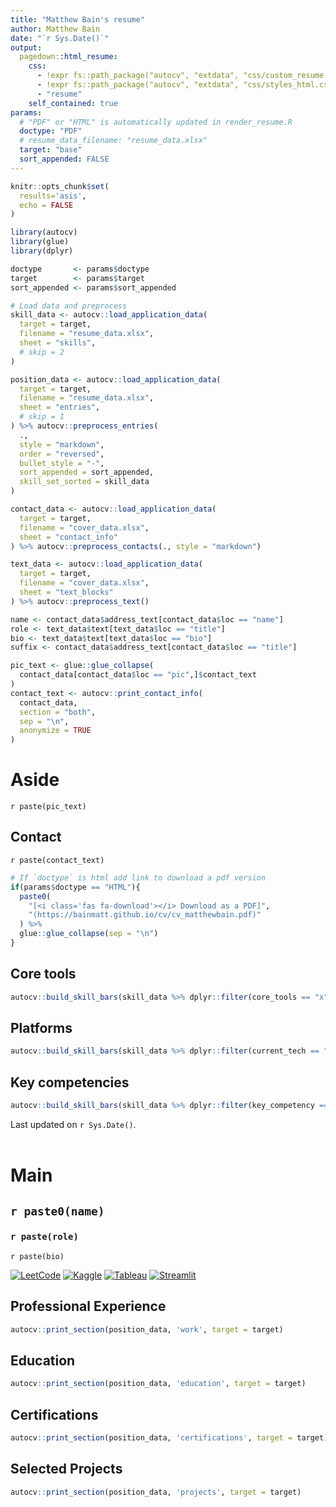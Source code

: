 ```yaml
---
title: "Matthew Bain's resume"
author: Matthew Bain
date: "`r Sys.Date()`"
output:
  pagedown::html_resume:
    css:
      - !expr fs::path_package("autocv", "extdata", "css/custom_resume.css")
      - !expr fs::path_package("autocv", "extdata", "css/styles_html.css")
      - "resume"
    self_contained: true
params:
  # "PDF" or "HTML" is automatically updated in render_resume.R
  doctype: "PDF"
  # resume_data_filename: "resume_data.xlsx"
  target: "base"
  sort_appended: FALSE
---
```


```r
knitr::opts_chunk$set(
  results='asis', 
  echo = FALSE
)

library(autocv)
library(glue)
library(dplyr)

doctype       <- params$doctype
target        <- params$target
sort_appended <- params$sort_appended

# Load data and preprocess
skill_data <- autocv::load_application_data(
  target = target,
  filename = "resume_data.xlsx",
  sheet = "skills",
  # skip = 2
)

position_data <- autocv::load_application_data(
  target = target,
  filename = "resume_data.xlsx",
  sheet = "entries",
  # skip = 1
) %>% autocv::preprocess_entries(
  ., 
  style = "markdown", 
  order = "reversed", 
  bullet_style = "-",
  sort_appended = sort_appended,
  skill_set_sorted = skill_data
)

contact_data <- autocv::load_application_data(
  target = target,
  filename = "cover_data.xlsx",
  sheet = "contact_info"
) %>% autocv::preprocess_contacts(., style = "markdown")

text_data <- autocv::load_application_data(
  target = target,
  filename = "cover_data.xlsx",
  sheet = "text_blocks"
) %>% autocv::preprocess_text()

```

```r

name <- contact_data$address_text[contact_data$loc == "name"]
role <- text_data$text[text_data$loc == "title"]
bio <- text_data$text[text_data$loc == "bio"]
suffix <- contact_data$address_text[contact_data$loc == "title"]

pic_text <- glue::glue_collapse(
  contact_data[contact_data$loc == "pic",]$contact_text
)
contact_text <- autocv::print_contact_info(
  contact_data, 
  section = "both", 
  sep = "\n",
  anonymize = TRUE
)

```

# Aside

`r paste(pic_text)`

## Contact {#contact}

`r paste(contact_text)`

```r

# If `doctype` is html add link to download a pdf version
if(params$doctype == "HTML"){
  paste0(
    "[<i class='fas fa-download'></i> Download as a PDF]",
    "(https://bainmatt.github.io/cv/cv_matthewbain.pdf)"
  ) %>% 
  glue::glue_collapse(sep = "\n")
}

```

## Core tools {#tech}

```r

autocv::build_skill_bars(skill_data %>% dplyr::filter(core_tools == "x"))

```

## Platforms {#stack}

```r

autocv::build_skill_bars(skill_data %>% dplyr::filter(current_tech == "x"))

```

## Key competencies {#skills}

```r

autocv::build_skill_bars(skill_data %>% dplyr::filter(key_competency == "x"))

```

<!-- ## Disclaimer {#disclaimer} -->

<!-- ```{r} -->

<!-- # Set disclaimer in bottom right corner based on `doctype` -->
<!-- if(params$doctype == "HTML") { -->
<!--   glue::glue(" -->
<!--     Made w/ [**pagedown**](https://github.com/rstudio/pagedown). -->
<!--     Source code: [**Github repo**](https://github.com/bainmatt/autocv). -->
<!--   ") -->
<!-- } -->
<!-- if(params$doctype == "PDF") { -->
<!--   glue::glue(" -->
<!--     Made w/ **pagedown::html_resume** -->
<!--     Code: **github.com/bainmatt/autocv** -->
<!--   ") -->
<!-- } -->
<!-- ``` -->

Last updated on `r Sys.Date()`. <br> <br>

# Main

## `r paste0(name)` {#title}
<!-- ## `r paste0(name, ", ", suffix)` {#title} -->

### `r paste(role)`

`r paste(bio)`

[![LeetCode](https://custom-icon-badges.demolab.com/badge/-LeetCode-909090?logo=leetcode&logoColor=white)](https://leetcode.com/u/mattbain/)
[![Kaggle](https://custom-icon-badges.demolab.com/badge/-Kaggle-909090?logo=kaggle&logoColor=white)](https://www.kaggle.com/mattbain)
[![Tableau](https://custom-icon-badges.demolab.com/badge/-Tableau-909090?logo=tableau&logoColor=white)](https://public.tableau.com/app/profile/mattbain/vizzes)
[![Streamlit](https://custom-icon-badges.demolab.com/badge/-Streamlit-909090?logo=streamlit&logoColor=white)](https://share.streamlit.io/user/bainmatt)
<!-- [![Hugging Face](https://img.shields.io/badge/Hugging_Face-909090?logo=huggingface&logoColor=fff)](https://huggingface.co/mattbain) -->

## Professional Experience {data-icon="suitcase"}

```r
autocv::print_section(position_data, 'work', target = target)
```

## Education {data-icon="graduation-cap" data-concise="true"}

```r
autocv::print_section(position_data, 'education', target = target)
```

## Certifications {data-icon="award" data-concise="true"}

```r
autocv::print_section(position_data, 'certifications', target = target)
```

## Selected Projects {data-icon="code-branch" data-concise="true"}

```r
autocv::print_section(position_data, 'projects', target = target)
```

<!--
## Selected Writing {data-icon="laptop" data-concise="true"}

```r
autocv::print_section(position_data, 'writing', target = target)
```

## Selected Publications {data-icon="file" data-concise="true"}

```r
autocv::print_section(position_data, 'publications', target = target)
```

## Additional information {data-icon="circle-user" data-concise="true"}

```r
autocv::print_section(position_data, 'additional_info', target = target)
```
!-->